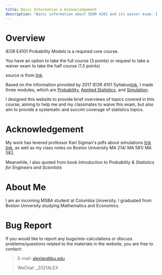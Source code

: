 ```yaml
---
title: Basic Information & Acknowledgement
description: "Basic information about IEOR 4101 and its waiver exam. I strongly recommend you to watch this module first."
---
```

# Overview

IEOR E4101 Probability Models is a required core course.

You have an option to take the full course (3 points) or request to take a waiver exam to take the half course (1.5 points)

source is from [link](https://ieor.columbia.edu/files/seas/content/docs/msba_orientation_2019_early_registration_advising.pdf)

Based on the information provided by 2017 IEOR 4101 Syllabus[link](https://ieor.columbia.edu/files/seas/content/docs/ieor4100_fall_2017_syllabus.pdf), I made three modules, which are [Probability](/posts/test-post), [Applied Statistics](/posts/one-more-post), and [Simulation](/posts/another-post-in-the-wall).

I designed this website to provide brief overviews of topics covered in this course, aiming to help me and my classmates to waive this exam, but also aim to provide a systematic and succint coverage of statistics topics.

# Acknowledgement

My work has levered professor Karl Sigman's pdfs about simulations [link](http://www.columbia.edu/~ks20/4703-Sigman/4703-07-Notes-ARM.pdf) [link](http://www.columbia.edu/~ks20/4404-Sigman/4404-Notes-ITM.pdf), as well as my class notes on Boston University MA 214/ MA 581/ MA 582. 

Meanwhile, I also quoted from book _Introduction to Probability & Statistics for Engineers and Scientists_

# About Me

I am an incoming MSBA student at Columbia University. I graduated from Boston University studying Mathematics and Economics.  

# Bug Report 

If you would like to report any bugs/mis-calculations or discuss problems/questions related to the materials in the website, you are free to contact:

> E-mail: alexlan@bu.edu

> WeChat: _2021ALEX



